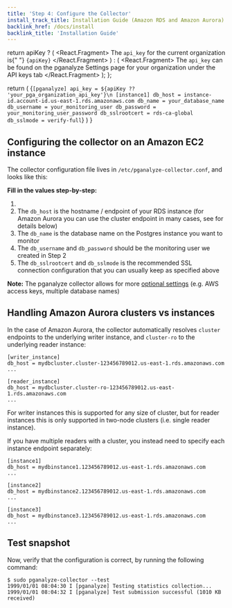 ```yaml
---
title: 'Step 4: Configure the Collector'
install_track_title: Installation Guide (Amazon RDS and Amazon Aurora)
backlink_href: /docs/install
backlink_title: 'Installation Guide'
---
```



  return apiKey ? (
    <React.Fragment>
      The <code>api_key</code> for the current organization is{" "}
      <code>{apiKey}</code>
    </React.Fragment>
  ) : (
    <React.Fragment>
      The <code>api_key</code> can be found on the pganalyze Settings page for
      your organization under the API keys tab
    </React.Fragment>
  );
};

  return (
    <CodeBlock>
      {`[pganalyze]
api_key = ${apiKey ?? 'your_pga_organization_api_key'}\n
[instance1]
db_host = instance-id.account-id.us-east-1.rds.amazonaws.com
db_name = your_database_name
db_username = your_monitoring_user
db_password = your_monitoring_user_password
db_sslrootcert = rds-ca-global
db_sslmode = verify-full`}
    </CodeBlock>
  )
}

## Configuring the collector on an Amazon EC2 instance

The collector configuration file lives in `/etc/pganalyze-collector.conf`, and looks like this:

<ConfigSample apiKey={props.apiKey} />

**Fill in the values step-by-step:**

1. <APIKeyInstructions apiKey={props.apiKey} />
2. The `db_host` is the hostname / endpoint of your RDS instance (for Amazon Aurora you can use the cluster endpoint in many cases, see for details below)
3. The `db_name` is the database name on the Postgres instance you want to monitor
4. The `db_username` and `db_password` should be the monitoring user we created in <Link to='02_create_monitoring_user'>Step 2</Link>
5. The `db_sslrootcert` and `db_sslmode` is the recommended SSL connection configuration that you can usually keep as specified above

**Note:** The pganalyze collector allows for more [optional settings](https://pganalyze.com/docs/collector/settings) (e.g. AWS access keys, multiple database names)

## Handling Amazon Aurora clusters vs instances

In the case of Amazon Aurora, the collector automatically resolves `cluster` endpoints to the underlying writer instance, and `cluster-ro` to the underlying reader instance:

```
[writer_instance]
db_host = mydbcluster.cluster-123456789012.us-east-1.rds.amazonaws.com
...

[reader_instance]
db_host = mydbcluster.cluster-ro-123456789012.us-east-1.rds.amazonaws.com
...
```

For writer instances this is supported for any size of cluster, but for
reader instances this is only supported in two-node clusters (i.e. single reader instance).

If you have multiple readers with a cluster, you instead need to specify each instance endpoint separately:

```
[instance1]
db_host = mydbinstance1.123456789012.us-east-1.rds.amazonaws.com
...

[instance2]
db_host = mydbinstance2.123456789012.us-east-1.rds.amazonaws.com
...

[instance3]
db_host = mydbinstance3.123456789012.us-east-1.rds.amazonaws.com
...
```

## Test snapshot

Now, verify that the configuration is correct, by running the following command:

```
$ sudo pganalyze-collector --test
1999/01/01 08:04:30 I [pganalyze] Testing statistics collection...
1999/01/01 08:04:32 I [pganalyze] Test submission successful (1010 KB received)
```

<PublicLastStepLogInsightsLink />
